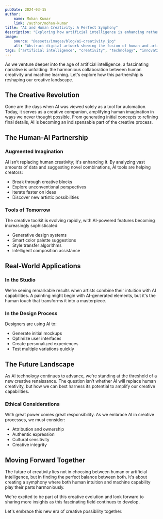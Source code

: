 ```yaml
---
pubDate: 2024-03-15
author:
    name: Mohan Kumar
    link: /author/mohan-kumar
title: "AI and Human Creativity: A Perfect Symphony"
description: "Exploring how artificial intelligence is enhancing rather than replacing human creativity. Discover the fascinating intersection of machine learning and artistic expression in modern creative workflows."
image:
    source: "@assets/images/blog/ai-creativity.jpg"
    alt: "Abstract digital artwork showing the fusion of human and artificial intelligence creativity"
tags: ["artificial intelligence", "creativity", "technology", "innovation", "digital art"]
---
```


As we venture deeper into the age of artificial intelligence, a fascinating narrative is unfolding: the harmonious collaboration between human creativity and machine learning. Let's explore how this partnership is reshaping our creative landscape.

## The Creative Revolution

Gone are the days when AI was viewed solely as a tool for automation. Today, it serves as a creative companion, amplifying human imagination in ways we never thought possible. From generating initial concepts to refining final details, AI is becoming an indispensable part of the creative process.

## The Human-AI Partnership

### Augmented Imagination
AI isn't replacing human creativity; it's enhancing it. By analyzing vast amounts of data and suggesting novel combinations, AI tools are helping creators:
- Break through creative blocks
- Explore unconventional perspectives
- Iterate faster on ideas
- Discover new artistic possibilities

### Tools of Tomorrow
The creative toolkit is evolving rapidly, with AI-powered features becoming increasingly sophisticated:
- Generative design systems
- Smart color palette suggestions
- Style transfer algorithms
- Intelligent composition assistance

## Real-World Applications

### In the Studio
We're seeing remarkable results when artists combine their intuition with AI capabilities. A painting might begin with AI-generated elements, but it's the human touch that transforms it into a masterpiece.

### In the Design Process
Designers are using AI to:
- Generate initial mockups
- Optimize user interfaces
- Create personalized experiences
- Test multiple variations quickly

## The Future Landscape

As AI technology continues to advance, we're standing at the threshold of a new creative renaissance. The question isn't whether AI will replace human creativity, but how we can best harness its potential to amplify our creative capabilities.

### Ethical Considerations

With great power comes great responsibility. As we embrace AI in creative processes, we must consider:
- Attribution and ownership
- Authentic expression
- Cultural sensitivity
- Creative integrity

## Moving Forward Together

The future of creativity lies not in choosing between human or artificial intelligence, but in finding the perfect balance between both. It's about creating a symphony where both human intuition and machine capability play their parts harmoniously.

We're excited to be part of this creative evolution and look forward to sharing more insights as this fascinating field continues to develop.

Let's embrace this new era of creative possibility together.
